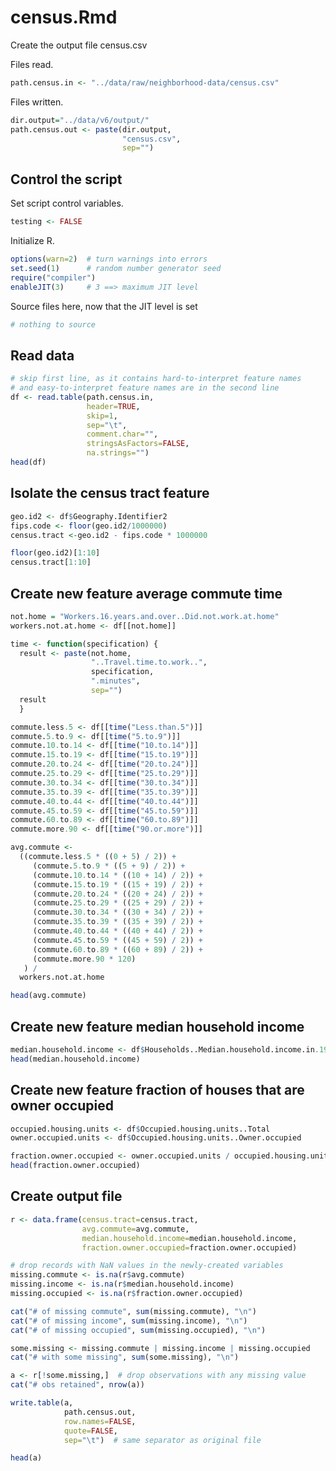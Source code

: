 # census.Rmd

Create the output file census.csv

Files read.

```r
path.census.in <- "../data/raw/neighborhood-data/census.csv"

```

Files written.

```r
dir.output="../data/v6/output/"
path.census.out <- paste(dir.output,
                         "census.csv",
                         sep="")
```

## Control the script

Set script control variables.

```r
testing <- FALSE
```

Initialize R.

```r
options(warn=2)  # turn warnings into errors
set.seed(1)      # random number generator seed
require("compiler")
enableJIT(3)     # 3 ==> maximum JIT level
```

Source files here, now that the JIT level is set

```r
# nothing to source
```

## Read data

```r
# skip first line, as it contains hard-to-interpret feature names
# and easy-to-interpret feature names are in the second line
df <- read.table(path.census.in,
                 header=TRUE,
                 skip=1, 
                 sep="\t",
                 comment.char="",
                 stringsAsFactors=FALSE,
                 na.strings="")
head(df)
```

## Isolate the census tract feature

```r
geo.id2 <- df$Geography.Identifier2
fips.code <- floor(geo.id2/1000000)
census.tract <-geo.id2 - fips.code * 1000000

floor(geo.id2)[1:10]
census.tract[1:10]
```

## Create new feature average commute time

```r
not.home = "Workers.16.years.and.over..Did.not.work.at.home"
workers.not.at.home <- df[[not.home]]

time <- function(specification) {
  result <- paste(not.home,
                  "..Travel.time.to.work..",
                  specification,
                  ".minutes",
                  sep="")
  result
  }

commute.less.5 <- df[[time("Less.than.5")]]
commute.5.to.9 <- df[[time("5.to.9")]]
commute.10.to.14 <- df[[time("10.to.14")]]
commute.15.to.19 <- df[[time("15.to.19")]]
commute.20.to.24 <- df[[time("20.to.24")]]
commute.25.to.29 <- df[[time("25.to.29")]]
commute.30.to.34 <- df[[time("30.to.34")]]
commute.35.to.39 <- df[[time("35.to.39")]]
commute.40.to.44 <- df[[time("40.to.44")]]
commute.45.to.59 <- df[[time("45.to.59")]]
commute.60.to.89 <- df[[time("60.to.89")]]
commute.more.90 <- df[[time("90.or.more")]]

avg.commute <-
  ((commute.less.5 * ((0 + 5) / 2)) +
     (commute.5.to.9 * ((5 + 9) / 2)) +
     (commute.10.to.14 * ((10 + 14) / 2)) +
     (commute.15.to.19 * ((15 + 19) / 2)) +
     (commute.20.to.24 * ((20 + 24) / 2)) +
     (commute.25.to.29 * ((25 + 29) / 2)) +
     (commute.30.to.34 * ((30 + 34) / 2)) +
     (commute.35.to.39 * ((35 + 39) / 2)) +
     (commute.40.to.44 * ((40 + 44) / 2)) +
     (commute.45.to.59 * ((45 + 59) / 2)) +
     (commute.60.to.89 * ((60 + 89) / 2)) +
     (commute.more.90 * 120)
   ) /
  workers.not.at.home

head(avg.commute)
```

## Create new feature median household income

```r
median.household.income <- df$Households..Median.household.income.in.1999
head(median.household.income)
```

## Create new feature fraction of houses that are owner occupied

```r
occupied.housing.units <- df$Occupied.housing.units..Total
owner.occupied.units <- df$Occupied.housing.units..Owner.occupied

fraction.owner.occupied <- owner.occupied.units / occupied.housing.units
head(fraction.owner.occupied)
```

## Create output file

```r
r <- data.frame(census.tract=census.tract,
                avg.commute=avg.commute,
                median.household.income=median.household.income,
                fraction.owner.occupied=fraction.owner.occupied)

# drop records with NaN values in the newly-created variables
missing.commute <- is.na(r$avg.commute)
missing.income <- is.na(r$median.household.income)
missing.occupied <- is.na(r$fraction.owner.occupied)

cat("# of missing commute", sum(missing.commute), "\n")
cat("# of missing income", sum(missing.income), "\n")
cat("# of missing occupied", sum(missing.occupied), "\n")

some.missing <- missing.commute | missing.income | missing.occupied
cat("# with some missing", sum(some.missing), "\n")

a <- r[!some.missing,]  # drop observations with any missing value
cat("# obs retained", nrow(a))

write.table(a,
            path.census.out,
            row.names=FALSE,
            quote=FALSE,
            sep="\t")  # same separator as original file

head(a)
```

